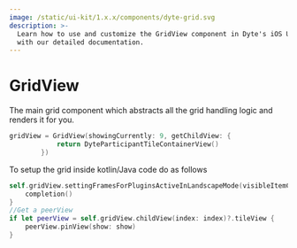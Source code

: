```yaml
---
image: /static/ui-kit/1.x.x/components/dyte-grid.svg
description: >-
  Learn how to use and customize the GridView component in Dyte's iOS UiKit
  with our detailed documentation.
---
```


# GridView

The main grid component which abstracts all the grid handling logic and renders
it for you.

```swift
gridView = GridView(showingCurrently: 9, getChildView: {
            return DyteParticipantTileContainerView()
        })
```

To setup the grid inside kotlin/Java code do as follows

```swift
self.gridView.settingFramesForPluginsActiveInLandscapeMode(visibleItemCount: 7, animation: true) { finish in
    completion()
}
//Get a peerView
if let peerView = self.gridView.childView(index: index)?.tileView {
    peerView.pinView(show: show)
}
```

<head>
  <title>iOS DyteGridViewV2</title>
</head>
